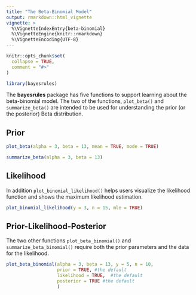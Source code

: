 ```yaml
---
title: "The Beta-Binomial Model"
output: rmarkdown::html_vignette
vignette: >
  %\VignetteIndexEntry{beta-binomial}
  %\VignetteEngine{knitr::rmarkdown}
  %\VignetteEncoding{UTF-8}
---
```


```r
knitr::opts_chunk$set(
  collapse = TRUE,
  comment = "#>"
)
```

```r
library(bayesrules)
```

The **bayesrules** package has five functions to support learning about the beta-binomial model. The two of the functions, `plot_beta()` and `summarize_beta()` are intended to be used for understanding the prior (or the posterior) Beta distribution.

## Prior

```r
plot_beta(alpha = 3, beta = 13, mean = TRUE, mode = TRUE)
```

```r
summarize_beta(alpha = 3, beta = 13)
```


## Likelihood

In addition `plot_binomial_likelihood()` helps users visualize the likelihood function and shows the maximum likelihood estimation.

```r
plot_binomial_likelihood(y = 3, n = 15, mle = TRUE)
```



## Prior-Likelihood-Posterior

The two other functions `plot_beta_binomial()` and `summarize_beta_binomial()` require both the prior parameters and the data for the likelihood. 

```r
plot_beta_binomial(alpha = 3, beta = 13, y = 5, n = 10, 
                   prior = TRUE, #the default 
                   likelihood = TRUE,  #the default
                   posterior = TRUE #the default
                   )
```

